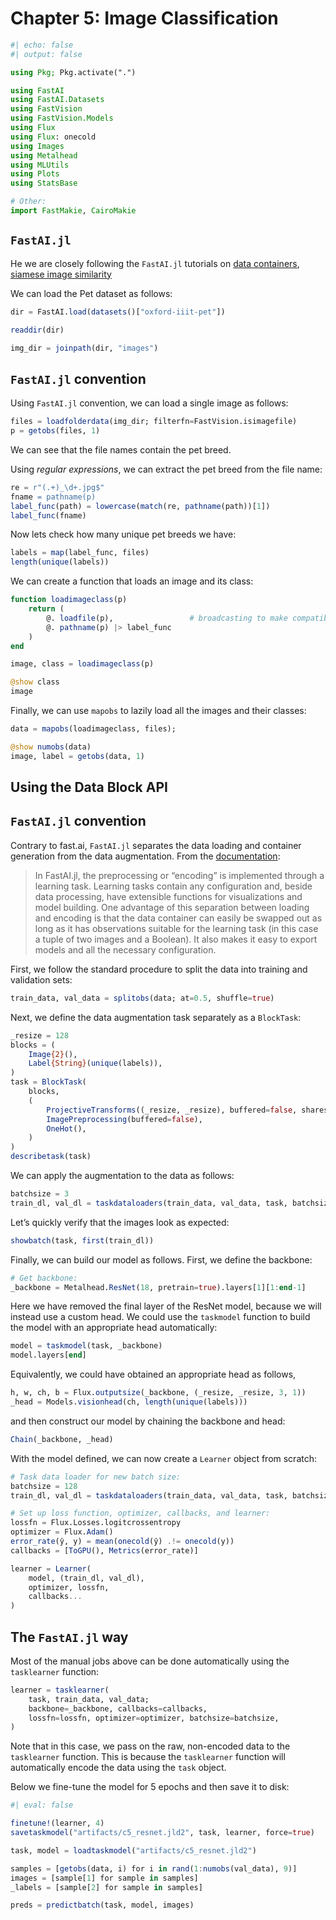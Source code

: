 # Chapter 5: Image Classification

```julia
#| echo: false
#| output: false

using Pkg; Pkg.activate(".")

using FastAI
using FastAI.Datasets
using FastVision
using FastVision.Models
using Flux
using Flux: onecold
using Images
using Metalhead
using MLUtils
using Plots
using StatsBase

# Other:
import FastMakie, CairoMakie
```

::: {.callout-note}

## `FastAI.jl`

He we are closely following the `FastAI.jl` tutorials on [data containers](https://fluxml.ai/FastAI.jl/dev/FastAI@dev/doc/docs/data_containers.md.html), [siamese image similarity](https://fluxml.ai/FastAI.jl/dev/FastAI@dev/doc/docs/notebooks/siamese.ipynb.html)

:::

We can load the Pet dataset as follows:

```julia
dir = FastAI.load(datasets()["oxford-iiit-pet"])
```

```julia
readdir(dir)
```

```julia
img_dir = joinpath(dir, "images")
```

::: {.callout-tip}

## `FastAI.jl` convention

Using `FastAI.jl` convention, we can load a single image as follows:

```julia
files = loadfolderdata(img_dir; filterfn=FastVision.isimagefile)
p = getobs(files, 1)
```

We can see that the file names contain the pet breed. 

:::

Using *regular expressions*, we can extract the pet breed from the file name:

```julia
re = r"(.+)_\d+.jpg$"
fname = pathname(p)
label_func(path) = lowercase(match(re, pathname(path))[1])
label_func(fname)
```

Now lets check how many unique pet breeds we have:

```julia
labels = map(label_func, files)
length(unique(labels))
```

We can create a function that loads an image and its class:

```julia
function loadimageclass(p)
    return (
        @. loadfile(p),                 # broadcasting to make compatible with minibatching
        @. pathname(p) |> label_func
    )
end

image, class = loadimageclass(p)

@show class
image
```

Finally, we can use `mapobs` to lazily load all the images and their classes:

```julia
data = mapobs(loadimageclass, files);
```

```julia
@show numobs(data)
image, label = getobs(data, 1)
```

## Using the Data Block API

::: {.callout-warning}

## `FastAI.jl` convention

Contrary to fast.ai, `FastAI.jl` separates the data loading and container generation from the data augmentation. From the [documentation](https://fluxml.ai/FastAI.jl/dev/FastAI@dev/doc/docs/notebooks/siamese.ipynb.html):

> In FastAI.jl, the preprocessing or "encoding" is implemented through a learning task. Learning tasks contain any configuration and, beside data processing, have extensible functions for visualizations and model building. One advantage of this separation between loading and encoding is that the data container can easily be swapped out as long as it has observations suitable for the learning task (in this case a tuple of two images and a Boolean). It also makes it easy to export models and all the necessary configuration.

:::

First, we follow the standard procedure to split the data into training and validation sets:

```julia
train_data, val_data = splitobs(data; at=0.5, shuffle=true)
```

Next, we define the data augmentation task separately as a `BlockTask`:

```julia
_resize = 128
blocks = (
    Image{2}(),
    Label{String}(unique(labels)),
)
task = BlockTask(
    blocks,
    (   
        ProjectiveTransforms((_resize, _resize), buffered=false, sharestate=false),
        ImagePreprocessing(buffered=false),
        OneHot(),
    )
)
describetask(task)
```

We can apply the augmentation to the data as follows:

```julia
batchsize = 3
train_dl, val_dl = taskdataloaders(train_data, val_data, task, batchsize)
```

Let's quickly verify that the images look as expected:

```julia
showbatch(task, first(train_dl))
```

Finally, we can build our model as follows. First, we define the backbone:

```julia
# Get backbone:
_backbone = Metalhead.ResNet(18, pretrain=true).layers[1][1:end-1]
```

Here we have removed the final layer of the ResNet model, because we will instead use a custom head. We could use the `taskmodel` function to build the model with an appropriate head automatically:

```julia
model = taskmodel(task, _backbone)
model.layers[end]
```

Equivalently, we could have obtained an appropriate head as follows,

```julia
h, w, ch, b = Flux.outputsize(_backbone, (_resize, _resize, 3, 1))
_head = Models.visionhead(ch, length(unique(labels)))
```

and then construct our model by chaining the backbone and head:

```julia
Chain(_backbone, _head)
```

With the model defined, we can now create a `Learner` object from scratch:

```julia

# Task data loader for new batch size:
batchsize = 128
train_dl, val_dl = taskdataloaders(train_data, val_data, task, batchsize)

# Set up loss function, optimizer, callbacks, and learner:
lossfn = Flux.Losses.logitcrossentropy
optimizer = Flux.Adam()
error_rate(ŷ, y) = mean(onecold(ŷ) .!= onecold(y)) 
callbacks = [ToGPU(), Metrics(error_rate)]

learner = Learner(
    model, (train_dl, val_dl),
    optimizer, lossfn,
    callbacks...
)
```


::: {.callout-tip}

## The `FastAI.jl` way

Most of the manual jobs above can be done automatically using the `tasklearner` function:

```julia
learner = tasklearner(
    task, train_data, val_data; 
    backbone=_backbone, callbacks=callbacks,
    lossfn=lossfn, optimizer=optimizer, batchsize=batchsize,
)
```

Note that in this case, we pass on the raw, non-encoded data to the `tasklearner` function. This is because the `tasklearner` function will automatically encode the data using the `task` object.

:::

Below we fine-tune the model for 5 epochs and then save it to disk:

```julia
#| eval: false

finetune!(learner, 4)
savetaskmodel("artifacts/c5_resnet.jld2", task, learner, force=true)
```

```julia
task, model = loadtaskmodel("artifacts/c5_resnet.jld2")

samples = [getobs(data, i) for i in rand(1:numobs(val_data), 9)]
images = [sample[1] for sample in samples]
_labels = [sample[2] for sample in samples]

preds = predictbatch(task, model, images)
```
